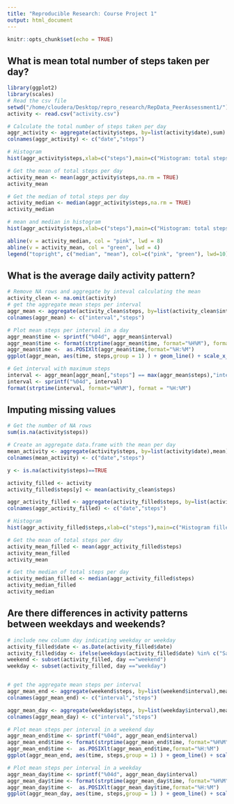 ```yaml
---
title: "Reproducible Research: Course Project 1"
output: html_document
---
```


```r
knitr::opts_chunk$set(echo = TRUE)
```


## What is mean total number of steps taken per day?

```r
library(ggplot2)
library(scales)
# Read the csv file
setwd("/home/cloudera/Desktop/repro_research/RepData_PeerAssessment1/")
activity <- read.csv("activity.csv")

# Calculate the total number of steps taken per day
aggr_activity <- aggregate(activity$steps, by=list(activity$date),sum)
colnames(aggr_activity) <- c("date","steps")

# Histogram
hist(aggr_activity$steps,xlab=c("steps"),main=c("Histogram: total steps per day"),col="blue",ylim = c( 0, 35 ))

# Get the mean of total steps per day
activity_mean <- mean(aggr_activity$steps,na.rm = TRUE)
activity_mean

# Get the median of total steps per day
activity_median <- median(aggr_activity$steps,na.rm = TRUE)
activity_median

# mean and median in histogram
hist(aggr_activity$steps,xlab=c("steps"),main=c("Histogram: total steps per day (Zoom to show mean and median)"),col="blue",ylim = c( 0, 35 ),xlim = c( 10000, 12000 ))

abline(v = activity_median, col = "pink", lwd = 8)
abline(v = activity_mean, col = "green", lwd = 4)
legend("topright", c("median", "mean"), col=c("pink", "green"), lwd=10)
```

## What is the average daily activity pattern?
```r
# Remove NA rows and aggregate by inteval calculating the mean
activity_clean <- na.omit(activity)
# get the aggregate mean steps per interval
aggr_mean <- aggregate(activity_clean$steps, by=list(activity_clean$interval),mean)
colnames(aggr_mean) <- c("interval","steps")

# Plot mean steps per interval in a day
aggr_mean$time <- sprintf("%04d", aggr_mean$interval)
aggr_mean$time <- format(strptime(aggr_mean$time, format="%H%M"), format = "%H:%M")
aggr_mean$time <-  as.POSIXlt(aggr_mean$time,format="%H:%M")
ggplot(aggr_mean, aes(time, steps,group = 1) ) + geom_line() + scale_x_datetime(labels = date_format("%H:%M",tz="UTC-1"))

# Get interval with maximum steps
interval <- aggr_mean[aggr_mean[,"steps"] == max(aggr_mean$steps),"interval"]
interval <- sprintf("%04d", interval)
format(strptime(interval, format="%H%M"), format = "%H:%M")
```

## Imputing missing values
```r
# Get the number of NA rows
sum(is.na(activity$steps))

# Create an aggregate data.frame with the mean per day
mean_activity <- aggregate(activity$steps, by=list(activity$date),mean)
colnames(mean_activity) <- c("date","steps")

y <- is.na(activity$steps)==TRUE

activity_filled <- activity
activity_filled$steps[y] <- mean(activity_clean$steps)

aggr_activity_filled <- aggregate(activity_filled$steps, by=list(activity_filled$date),sum)
colnames(aggr_activity_filled) <- c("date","steps")

# Histogram
hist(aggr_activity_filled$steps,xlab=c("steps"),main=c("Histogram filled: total steps per day"),col="tomato",ylim = c( 0, 35 ))

# Get the mean of total steps per day
activity_mean_filled <- mean(aggr_activity_filled$steps)
activity_mean_filled
activity_mean

# Get the median of total steps per day
activity_median_filled <- median(aggr_activity_filled$steps)
activity_median_filled
activity_median

```

## Are there differences in activity patterns between weekdays and weekends?
```r
# include new column day indicating weekday or weekday
activity_filled$date <- as.Date(activity_filled$date)
activity_filled$day <- ifelse(weekdays(activity_filled$date) %in% c("Saturday", "Sunday"), "weekend", "weekday")
weekend <- subset(activity_filled, day =="weekend")
weekday <- subset(activity_filled, day =="weekday")


# get the aggregate mean steps per interval
aggr_mean_end <- aggregate(weekend$steps, by=list(weekend$interval),mean)
colnames(aggr_mean_end) <- c("interval","steps")

aggr_mean_day <- aggregate(weekday$steps, by=list(weekday$interval),mean)
colnames(aggr_mean_day) <- c("interval","steps")

# Plot mean steps per interval in a weekend day
aggr_mean_end$time <- sprintf("%04d", aggr_mean_end$interval)
aggr_mean_end$time <- format(strptime(aggr_mean_end$time, format="%H%M"), format = "%H:%M")
aggr_mean_end$time <-  as.POSIXlt(aggr_mean_end$time,format="%H:%M")
ggplot(aggr_mean_end, aes(time, steps,group = 1) ) + geom_line() + scale_x_datetime(labels = date_format("%H:%M",tz="UTC-1"))

# Plot mean steps per interval in a weekday
aggr_mean_day$time <- sprintf("%04d", aggr_mean_day$interval)
aggr_mean_day$time <- format(strptime(aggr_mean_day$time, format="%H%M"), format = "%H:%M")
aggr_mean_day$time <-  as.POSIXlt(aggr_mean_day$time,format="%H:%M")
ggplot(aggr_mean_day, aes(time, steps,group = 1) ) + geom_line() + scale_x_datetime(labels = date_format("%H:%M",tz="UTC-1"))
```
